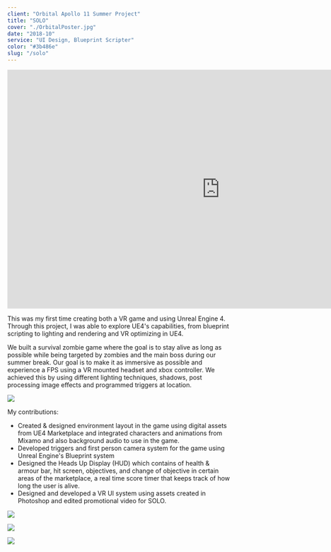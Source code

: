 ```yaml
---
client: "Orbital Apollo 11 Summer Project"
title: "SOLO"
cover: "./OrbitalPoster.jpg"
date: "2018-10"
service: "UI Design, Blueprint Scripter"
color: "#3b486e"
slug: "/solo"
---
```


<iframe src="https://player.vimeo.com/video/326231416" width="960" height="540" frameborder="0" allow="autoplay; fullscreen" allowfullscreen></iframe>

This was my first time creating both a VR game and using Unreal Engine 4. Through this project, I was able to explore UE4's capabilities, from blueprint scripting to lighting and rendering and VR optimizing in UE4.

We built a survival zombie game where the goal is to stay alive as long as possible while being targeted by zombies and the main boss during our summer break. Our goal is to make it as immersive as possible and experience a FPS using a VR mounted headset and xbox controller. We achieved this by using different lighting techniques, shadows, post processing image effects and programmed triggers at location.

![](./solo3.png)

My contributions:
- Created & designed environment layout in the game using digital assets from UE4 Marketplace and integrated characters and animations from Mixamo and also background audio to use in the game. 
- Developed triggers and first person camera system for the game using Unreal Engine's Blueprint system
- Designed the Heads Up Display (HUD) which contains of health & armour bar, hit screen, objectives, and change of objective in certain areas of the marketplace, a real time score timer that keeps track of how long the user is alive.
- Designed and developed a VR UI system using assets created in Photoshop and edited promotional video for SOLO. 

![](./solo1.png)

![](./solo4.png)

![](./solo2.png)

